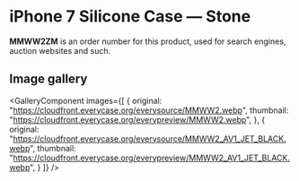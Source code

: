 
# iPhone 7 Silicone Case — Stone

<Callout type='info' emoji='👉🏻'>**MMWW2ZM** is an order number for this product, used for search engines, auction websites and such.</Callout>

## Image gallery

<GalleryComponent
    images={[
      {
        original: "https://cloudfront.everycase.org/everysource/MMWW2.webp",
        thumbnail: "https://cloudfront.everycase.org/everypreview/MMWW2.webp",
      },
      {
        original: "https://cloudfront.everycase.org/everysource/MMWW2_AV1_JET_BLACK.webp",
        thumbnail: "https://cloudfront.everycase.org/everypreview/MMWW2_AV1_JET_BLACK.webp",
      }
    ]}
  />
